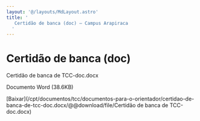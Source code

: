 ```yaml
---
layout: '@/layouts/MdLayout.astro'
title: '
   Certidão de banca (doc) — Campus Arapiraca
  '
---
```




Certidão de banca (doc)
=======================











 Certidão de banca de TCC-doc.docx
   

 Documento Word
 (38.6KB)
 

[Baixar](/cpt/documentos/tcc/documentos-para-o-orientador/certidao-de-banca-de-tcc-doc.docx/@@download/file/Certidão de banca de TCC-doc.docx) 











